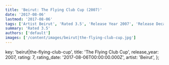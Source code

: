 ```yaml
---
title: 'Beirut: The Flying Club Cup (2007)'
date: '2017-08-06'
lastmod: '2017-08-06'
tags: ['Artist Beirut', 'Rated 3.5', 'Release Year 2007', 'Release Decade 2000']
summary: 'Rated 3.5'
authors: ['default']
images: ['/content/images/beirut|the-flying-club-cup.jpg']
---
```


  key: 'beirut|the-flying-club-cup',
  title: 'The Flying Club Cup',
  release_year: 2007,
  rating: 7,
  rating_date: '2017-08-06T00:00:00.000Z',
  artist: 'Beirut',
};

<MusicRating data={data} />
